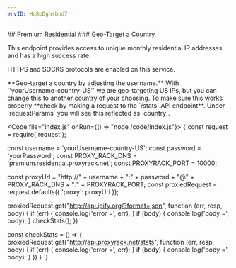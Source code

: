 ```yaml
---
envID: Hq8oDghsbnd7
---
```


<Columns>
<div>
## Premium Residential
### Geo-Target a Country

This endpoint provides access to unique monthly residential IP addresses and has a high success rate.

HTTPS and SOCKS protocols are enabled on this service.

<Highlight lines="3">
**Geo-target a country by adjusting the username.** With `'yourUsername-country-US'` we are geo-targeting US IPs, but you can change this to another country of your choosing.
</Highlight>


<Highlight lines="21-30">
To make sure this works properly **check by making a request to the `/stats` API endpoint**. Under `requestParams` you will see this reflected as `country`.
</Highlight>
</div>

<Code file="index.js" onRun={() => "node /code/index.js"}>
{`const request = require('request');

const username = 'yourUsername-country-US';
const password = 'yourPassword';
const PROXY_RACK_DNS = 'premium.residential.proxyrack.net';
const PROXYRACK_PORT = 10000;

const proxyUrl = "http://" + username + ":" + password + "@" + PROXY_RACK_DNS + ":" + PROXYRACK_PORT;
const proxiedRequest = request.defaults({ 'proxy': proxyUrl });

proxiedRequest.get("http://api.ipify.org/?format=json", function (err, resp, body) {
    if (err) {
        console.log('error =', err);
    }
    if (body) {
        console.log('body =', body);
    }
    checkStats();
})

const checkStats = () => {
    proxiedRequest.get("http://api.proxyrack.net/stats", function (err, resp, body) {
        if (err) {
            console.log('error =', err);
        }
        if (body) {
            console.log('body =', body);
        }
    })
}
`}
</Code>
</Columns>
